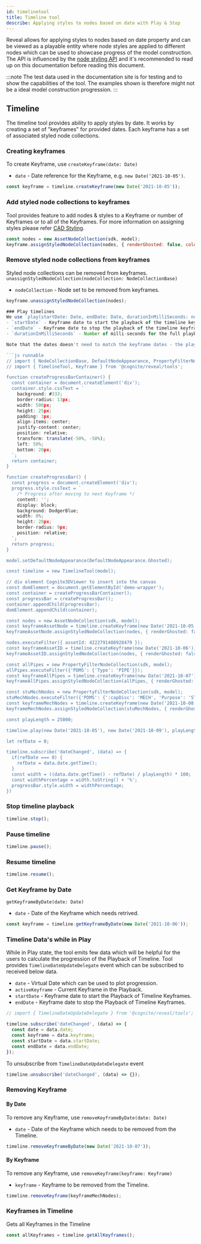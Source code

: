 ```yaml
---
id: timelinetool
title: Timeline tool
describe: Applying styles to nodes based on date with Play & Stop
---
```



Reveal allows for applying styles to nodes based on date property and can be viewed as a playable entity
where node styles are applied to different nodes which can be used to showcase progress of the model construction.
The API is influenced by the [node styling API](cad-styling) and it's recommended to read up on this documentation before reading this document.

:::note
The test data used in the documentation site is for testing and to show the capabilities of the tool.
The examples shown is therefore might not be a ideal model construction progression.
:::

<DemoWrapper name="Cognite3DViewerDemo" />

## Timeline

The timeline tool provides ability to apply styles by date. It works by creating a set of "keyframes"  for provided dates.
Each keyframe has a set of associated styled node collections.

### Creating keyframes
To create Keyframe, use `createKeyframe(date: Date)`
- `date` - Date reference for the Keyframe, e.g. `new Date('2021-10-05')`.

```jsx
const keyframe = timeline.createKeyframe(new Date('2021-10-05'));
```

### Add styled node collections to keyframes
Tool provides feature to add nodes & styles to a Keyframe or number of Keyframes or to all of the Keyframes.
For more information on assigning styles please refer [CAD Styling](cad-styling).

```jsx
const nodes = new AssetNodeCollection(sdk, model);
keyframe.assignStyledNodeCollection(nodes, { renderGhosted: false, color: [150, 200, 120] });
```

### Remove styled node collections from keyframes

Styled node collections can be removed from keyframes.
`unassignStyledNodeCollection(nodeCollection: NodeCollectionBase)`
- `nodeCollection` - Node set to be removed from keyframes.

```jsx
keyframe.unassignStyledNodeCollection(nodes);

### Play timelines
We use `play(startDate: Date, endDate: Date, durationInMilliSeconds: number)`
- `startDate` - Keyframe date to start the playback of the timeline keyframes.
- `endDate` - Keyframe date to stop the playback of the timeline keyframes.
- `durationInMilliSeconds` - Number of milli-seconds for the full playback of keyframes.

Note that the dates doesn't need to match the keyframe dates - the playback will be performed on a "virtual" timeline that is linear in time and update the styling whenever a new keyframe is activated. Only one keyframe will be active at any given time, i.e. the model will only have styling from one keyframe active at any time.

```js runnable
// import { NodeCollectionBase, DefaultNodeAppearance, PropertyFilterNodeCollection } from '@cognite/reveal';
// import { TimelineTool, Keyframe } from '@cognite/reveal/tools';

function createProgressBarContainer() {
  const container = document.createElement('div');
  container.style.cssText = `
    background: #333;
    border-radius: 13px;
    width: 500px;
    height: 25px;
    padding: 3px;
    align-items: center;
    justify-content: center;
    position: relative;
    transform: translate(-50%, -50%);
    left: 50%;
    bottom: 20px;
  `;
  return container;
}

function createProgressBar() {
  const progress = document.createElement('div');
  progress.style.cssText = `
    /* Progress after moving to next Keyframe */
    content: '';
    display: block;
    background: DodgerBlue;
    width: 0%;
    height: 20px;
    border-radius: 9px;
    position: relative;
  `;
  return progress;
}

model.setDefaultNodeAppearance(DefaultNodeAppearance.Ghosted);

const timeline = new TimelineTool(model);

// div element Cognite3DViewer to insert into the canvas
const domElement = document.getElementById('demo-wrapper');
const container = createProgressBarContainer();
const progressBar = createProgressBar();
container.appendChild(progressBar);
domElement.appendChild(container);

const nodes = new AssetNodeCollection(sdk, model);
const keyframeAssetNode = timeline.createKeyframe(new Date('2021-10-05'));
keyframeAssetNode.assignStyledNodeCollection(nodes, { renderGhosted: false, outlineColor: NodeOutlineColor.Cyan });

nodes.executeFilter({ assetId: 4222791488928479 });
const keyframeAssetID = timeline.createKeyframe(new Date('2021-10-06'));
keyframeAssetID.assignStyledNodeCollection(nodes, { renderGhosted: false, outlineColor: NodeOutlineColor.Orange });

const allPipes = new PropertyFilterNodeCollection(sdk, model);
allPipes.executeFilter({'PDMS': {'Type': 'PIPE'}});
const keyframeAllPipes = timeline.createKeyframe(new Date('2021-10-07'));
keyframeAllPipes.assignStyledNodeCollection(allPipes, { renderGhosted: false, color: [40, 200, 20] });

const stuMechNodes = new PropertyFilterNodeCollection(sdk, model);
stuMechNodes.executeFilter({'PDMS': {':capDisc': 'MECH', 'Purpose': 'STU' }});
const keyframeMechNodes = timeline.createKeyframe(new Date('2021-10-08'));
keyframeMechNodes.assignStyledNodeCollection(stuMechNodes, { renderGhosted: false, color: [80, 100, 120] });

const playLength = 25000;

timeline.play(new Date('2021-10-05'), new Date('2021-10-09'), playLength);

let refDate = 0;

timeline.subscribe('dateChanged', (data) => {
  if(refDate === 0) {
    refDate = data.date.getTime();
  }
  const width = ((data.date.getTime() - refDate) / playLength) * 100;
  const widthPercentage = width.toString() + '%';
  progressBar.style.width = widthPercentage;
})
```

### Stop timeline playback

```js runnable
timeline.stop();
```

### Pause timeline

```js runnable
timeline.pause();
```

### Resume timeline

```js runnable
timeline.resume();
```

### Get Keyframe by Date
`getKeyframeByDate(date: Date)`
- `date` - Date of the Keyframe which needs retrived.

```jsx
const keyframe = timeline.getKeyframeByDate(new Date('2021-10-06'));
```

### Timeline Data's while in Play
While in Play state, the tool emits few data which will be helpful for the users to calculate the progression of the Playback of Timeline.
Tool provides `TimelineDateUpdateDelegate` event which can be subscribed to received below data.
- `date` - Virtual Date which can be used to plot progression.
- `activeKeyframe` - Current Keyframe in the Playback.
- `startDate` - Keyframe date to start the Playback of Timeline Keyframes.
- `endDate` - Keyframe date to stop the Playback of Timeline Keyframes.

```jsx
// import { TimelineDateUpdateDelegate } from '@cognite/reveal/tools';

timeline.subscribe('dateChanged', (data) => {
  const date = data.date;
  const keyframe = data.keyframe;
  const startDate = data.startDate;
  const endDate = data.endDate;
});
```

To unsubscribe from `TimelineDateUpdateDelegate` event

```jsx
timeline.unsubscribe('dateChanged', (data) => {});
```

### Removing Keyframe
#### By Date
To remove any Keyframe, use `removeKeyframeByDate(date: Date)`
- `date` - Date of the Keyframe which needs to be removed from the Timeline.

```js
timeline.removeKeyframeByDate(new Date('2021-10-07'));
```

#### By Keyframe
To remove any Keyframe, use `removeKeyframe(keyframe: Keyframe)`
- `keyframe` - Keyframe to be removed from the Timeline.

```js runnable
timeline.removeKeyframe(keyframeMechNodes);
```

### Keyframes in Timeline
Gets all Keyframes in the Timeline

```jsx
const allKeyframes = timeline.getAllKeyframes();
```
